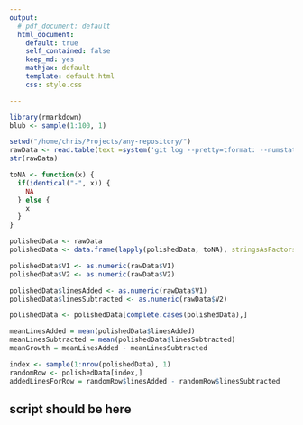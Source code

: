 ```yaml
---
output:
  # pdf_document: default
  html_document:
    default: true
    self_contained: false
    keep_md: yes
    mathjax: default
    template: default.html
    css: style.css

---
```



```R
library(rmarkdown)
blub <- sample(1:100, 1)
```

```R
setwd("/home/chris/Projects/any-repository/")
rawData <- read.table(text =system('git log --pretty=tformat: --numstat | cut -f 1,2', intern = T), stringsAsFactors=FALSE)
str(rawData)

toNA <- function(x) {
  if(identical("-", x)) {
    NA
  } else {
    x
  }
}

polishedData <- rawData
polishedData <- data.frame(lapply(polishedData, toNA), stringsAsFactors = FALSE)

polishedData$V1 <- as.numeric(rawData$V1)
polishedData$V2 <- as.numeric(rawData$V2)

polishedData$linesAdded <- as.numeric(rawData$V1)
polishedData$linesSubtracted <- as.numeric(rawData$V2)

polishedData <- polishedData[complete.cases(polishedData),]

meanLinesAdded = mean(polishedData$linesAdded)
meanLinesSubtracted = mean(polishedData$linesSubtracted)
meanGrowth = meanLinesAdded - meanLinesSubtracted

index <- sample(1:nrow(polishedData), 1)
randomRow <- polishedData[index,]
addedLinesForRow = randomRow$linesAdded - randomRow$linesSubtracted
```

## script should be here

<script>
  window.onload = function () {
      var s = Snap("#blobb");

      var shadow = s.ellipse(250,550,150,10);
      var growthFactor = 0;

      var meanGrowth = `r meanGrowth`;
      var addedLinesForRow = `r addedLinesForRow`;
      console.log("addedLinesForRow: ", addedLinesForRow);
      console.log("index: ", `r index`);
      console.log("meanGrowth: ", `r meanGrowth`);
      if(addedLinesForRow > 5*meanGrowth) {
        growthFactor = 100;
      } else if ( addedLinesForRow > 2 * meanGrowth) {
        growthFactor = 50;
      }

      var bunnybody = s.path("M150 0,L150 300, 200 450, 250 500, 300 450, 350 300, 350 0, 250 200");

      var leftEye = s.circle(200,300,15);

      var rightEye = s.circle(300,300,15);

      bunnybody.attr({
          fill: "#fff",
          stroke: "#fff"
      });

      shadow.attr({
          fill: "#666"
      });

      leftEye.attr({
          fill: "#000",
          stroke: "#fff"
      });

      rightEye.attr({
          fill: "#000",
          stroke: "#fff"
      });

      bunnybody.animate({d: "M150 0, L" + (150 - growthFactor) + " 300, " + (200 - growthFactor) + " 450, 250 500, " + (300 + growthFactor) + " 450, " + (350 + growthFactor) + " 300, 350 0, 250 200"}, 1000);
      rightEye.animate({ x: 80, y: 10, r: 30 }, 1000);
      leftEye.animate({ r: "10" }, 1000);

  };

</script>

<svg id="blobb"></svg>
